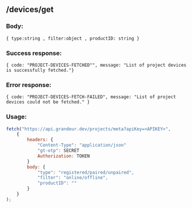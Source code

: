 ## /devices/get

### Body:

`{ type:string , filter:object , productID: string }`

### Success response:

`{ code: "PROJECT-DEVICES-FETCHED"", message: "List of project devices is successfully fetched."}`

### Error response:

`{ code: "PROJECT-DEVICES-FETCH-FAILED", message: "List of project devices could not be fetched." }`

### Usage:

```jsx
fetch("https://api.grandeur.dev/projects/meta?apiKey=<APIKEY>",
	{
		headers: {
			"Content-Type": "application/json"
			"gt-otp": SECRET
			Authorization: TOKEN
		}
		body: {
            "type": "registered/paired/unpaired",
		    "filter": "online/offline",
            "productID": ""
        }
	}
);
```
